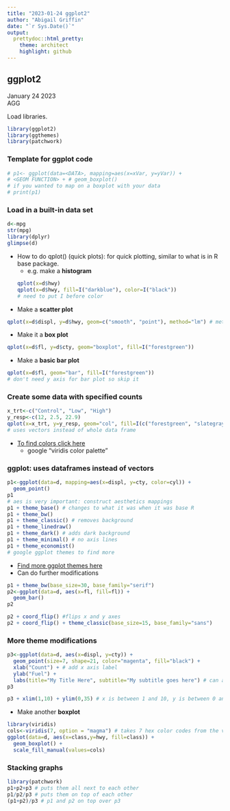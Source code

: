 ```yaml
---
title: "2023-01-24 ggplot2"
author: "Abigail Griffin"
date: "`r Sys.Date()`"
output:
  prettydoc::html_pretty:
    theme: architect
    highlight: github
---
```

## ggplot2
January 24 2023  
AGG  

Load libraries.
```r
library(ggplot2)
library(ggthemes)
library(patchwork)
```

### Template for ggplot code
```r
# p1<- ggplot(data=<DATA>, mapping=aes(x=xVar, y=yVar)) +
# <GEOM FUNCTION> + # geom_boxplot()
# if you wanted to map on a boxplot with your data
# print(p1)
```

### Load in a built-in data set
```r
d<-mpg
str(mpg)
library(dplyr)
glimpse(d)
```
* How to do qplot() (quick plots): for quick plotting, similar to what is in R base package. 
  + e.g. make a **histogram**  
```r
qplot(x=d$hwy)
qplot(x=d$hwy, fill=I("darkblue"), color=I("black"))
# need to put I before color 
```
* Make a **scatter plot**
```r
qplot(x=d$displ, y=d$hwy, geom=c("smooth", "point"), method="lm") # method makes it a linear distribution and not just following points
```
* Make it a **box plot**
```r
qplot(x=d$fl, y=d$cty, geom="boxplot", fill=I("forestgreen"))
```
* Make a **basic bar plot**
```r
qplot(x=d$fl, geom="bar", fill=I("forestgreen"))
# don't need y axis for bar plot so skip it
```
### Create some data with specified counts
```r
x_trt<-c("Control", "Low", "High")
y_resp<-c(12, 2.5, 22.9)
qplot(x=x_trt, y=y_resp, geom="col", fill=I(c("forestgreen", "slategray", "goldenrod"))) # will print in alphabetical order
# uses vectors instead of whole data frame
```
* [To find colors click here](http://www.stat.columbia.edu/~tzheng/files/Rcolor.pdf)
  + google "viridis color palette"

### ggplot: uses dataframes instead of vectors
```r
p1<-ggplot(data=d, mapping=aes(x=displ, y=cty, color=cyl)) +
  geom_point()
p1
# aes is very important: construct aesthetics mappings
p1 + theme_base() # changes to what it was when it was base R
p1 + theme_bw()
p1 + theme_classic() # removes background
p1 + theme_linedraw()
p1 + theme_dark() # adds dark background
p1 + theme_minimal() # no axis lines
p1 + theme_economist()
# google ggplot themes to find more
```
* [Find more ggplot themes here](https://ggplot2.tidyverse.org/reference/ggtheme.html)
* Can do further modifications
```r
p1 + theme_bw(base_size=30, base_family="serif")
p2<-ggplot(data=d, aes(x=fl, fill=fl)) +
  geom_bar()
p2

p2 + coord_flip() #flips x and y axes
p2 + coord_flip() + theme_classic(base_size=15, base_family="sans")
```
### More theme modifications
```r
p3<-ggplot(data=d, aes(x=displ, y=cty)) +
  geom_point(size=7, shape=21, color="magenta", fill="black") +
  xlab("Count") + # add x axis label
  ylab("Fuel") +
  labs(title="My Title Here", subtitle="My subtitle goes here") # can also do x=/y= for axis
p3

p3 + xlim(1,10) + ylim(0,35) # x is between 1 and 10, y is between 0 and 35
```
* Make another **boxplot**
```r
library(viridis)
cols<-viridis(7, option = "magma") # takes 7 hex color codes from the viridis color packages. # also plasma, turbo, viridis. # have to give it the same number of colors as you have groups
ggplot(data=d, aes(x=class,y=hwy, fill=class)) +
  geom_boxplot() +
  scale_fill_manual(values=cols)
```

### Stacking graphs
```r
library(patchwork)
p1+p2+p3 # puts them all next to each other
p1/p2/p3 # puts them on top of each other
(p1+p2)/p3 # p1 and p2 on top over p3
```

```r

```

```r

```